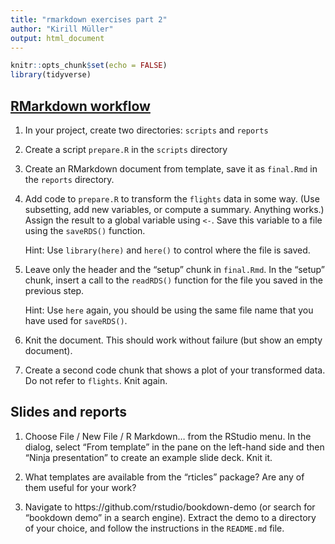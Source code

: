 ```yaml
---
title: "rmarkdown exercises part 2"
author: "Kirill Müller"
output: html_document
---
```


```r
knitr::opts_chunk$set(echo = FALSE)
library(tidyverse)
```

## [RMarkdown workflow](https://github.com/krlmlr/vistransrep/tree/master/rmarkdown-example)

1. In your project, create two directories: `scripts` and `reports`

1. Create a script `prepare.R` in the `scripts` directory

1. Create an RMarkdown document from template, save it as `final.Rmd` in the `reports` directory.

1. Add code to `prepare.R` to transform the `flights` data in some way. (Use subsetting, add new variables, or compute a summary. Anything works.) Assign the result to a global variable using `<-`. Save this variable to a file using the `saveRDS()` function.

    Hint: Use `library(here)` and `here()` to control where the file is saved.

1. Leave only the header and the "setup" chunk in `final.Rmd`. In the "setup" chunk, insert a call to the `readRDS()` function for the file you saved in the previous step.

    Hint: Use `here` again, you should be using the same file name that you have used for `saveRDS()`.

1. Knit the document. This should work without failure (but show an empty document).

1. Create a second code chunk that shows a plot of your transformed data. Do not refer to `flights`. Knit again.


## Slides and reports

1. Choose File / New File / R Markdown... from the RStudio menu. In the dialog, select "From template" in the pane on the left-hand side and then "Ninja presentation" to create an example slide deck. Knit it.

1. What templates are available from the "rticles" package? Are any of them useful for your work?

1. Navigate to https://github.com/rstudio/bookdown-demo (or search for "bookdown demo" in a search engine). Extract the demo to a directory of your choice, and follow the instructions in the `README.md` file.
